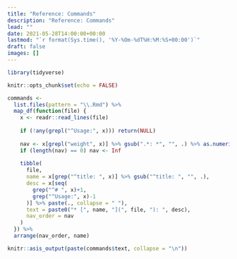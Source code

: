 ```yaml
---
title: "Reference: Commands"
description: "Reference: Commands"
lead: ""
date: 2021-05-28T14:00:00+00:00
lastmod: "`r format(Sys.time(), '%Y-%Om-%dT%H:%M:%S+00:00')`"
draft: false
images: []
---
```



```r
library(tidyverse)

knitr::opts_chunk$set(echo = FALSE)
```

```r
commands <- 
  list.files(pattern = "\\.Rmd") %>%
  map_df(function(file) {
    x <- readr::read_lines(file)
    
    if (!any(grepl("^Usage:", x))) return(NULL)
    
    nav <- x[grepl("weight", x)] %>% gsub(".*: *", "", .) %>% as.numeric()
    if (length(nav) == 0) nav <- Inf
    
    tibble(
      file,
      name = x[grep("^title: ", x)] %>% gsub("^title: ", "", .),
      desc = x[seq(
        grep("^# ", x)+1,
        grep("^Usage:", x)-1
      )] %>% paste(., collapse = " "),
      text = paste0("* [", name, "](", file, "): ", desc),
      nav_order = nav
    )
  }) %>% 
  arrange(nav_order, name)

knitr::asis_output(paste(commands$text, collapse = "\n"))
```

